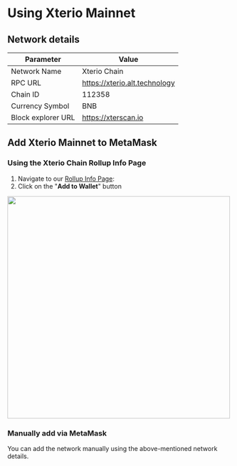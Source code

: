 # Using Xterio Mainnet

## Network details

| Parameter | Value |
| --- | --- |
| Network Name | Xterio Chain |
| RPC URL | https://xterio.alt.technology |
| Chain ID | 112358 |
| Currency Symbol | BNB |
| Block explorer URL | https://xterscan.io |

## Add Xterio Mainnet to MetaMask

### Using the Xterio Chain Rollup Info Page

1. Navigate to our [Rollup Info Page](https://rollup-info.altlayer.io/garment-primary-minute/xterio):
2. Click on the "**Add to Wallet**" button

<img src="/addwallet_mainnet.png" width="500" />

### Manually add via MetaMask

You can add the network manually using the above-mentioned network details.